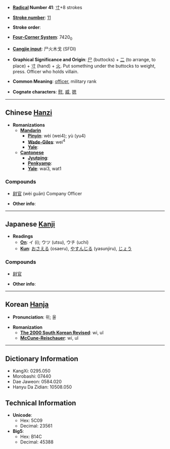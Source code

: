 * '''[[Wiktionary:Chinese radical index| Radical]] Number 41''': [[Wiktionary:Chinese radical index 寸|寸]]+8 strokes

* '''[[Wiktionary:Chinese total strokes index|Stroke number]]''': [[Wiktionary:Chinese total strokes index 11|11]]

* '''Stroke order''': 

* '''[[Wiktionary:Chinese four corner index|Four-Corner System]]''': 7420<sub>0</sub>

* '''[[Wiktionary:Chinese Cangjie index|Cangjie input]]''': 尸火木戈 (SFDI)

* '''Graphical Significance and Origin''': [[尸]] (buttocks) + [[二]] (to arrange, to place) + [[寸]] (hand) + [[火]]. Put something under the buttocks to weight, press. Officer who holds villain.

* '''Common Meaning''': [[officer]], military rank

* '''Cognate characters''': [[慰]], [[威]], [[摁]]

----

== Chinese [[Hanzi]] ==

* '''Romanizations'''
** '''[[Mandarin]]'''
*** '''[[Pinyin]]''': wèi (wei4); yù (yu4)
*** '''[[Wade-Giles]]''': wei<sup>4</sup>
*** '''[[Yale]]''': 
** '''[[Cantonese]]'''
*** '''[[Jyutping]]''':
*** '''[[Penkyamp]]''': 
*** '''[[Yale]]''': wai3, wat1

===Compounds===
*[[尉官]] (wèi guān) Company Officer 

* '''Other info''': 

----

== Japanese [[Kanji]] ==

* '''Readings'''
** '''[[On]]''': イ (i); ウツ (utsu), ウチ (uchi)
** '''[[Kun]]''': [[おさえる]] (osaeru), [[やすんじる]] (yasunjiru), [[じょう]]

===Compounds===
*[[尉官]]

* '''Other info''':  

----

== Korean [[Hanja]] ==

* '''Pronunciation''': 위; 울

* '''Romanization'''
** '''[[The 2000 South Korean Revised Romanization|The 2000 South Korean Revised]]''': wi, ul
** '''[[McCune-Reischauer]]''': wi, ul

----

== Dictionary Information ==

* KangXi: 0295.050
* Morobashi: 07440
* Dae Jaweon: 0584.020
* Hanyu Da Zidian: 10508.050

== Technical Information ==

* '''Unicode''':
** Hex: 5C09
** Decimal: 23561
* '''Big5''':
** Hex: B14C
** Decimal: 45388